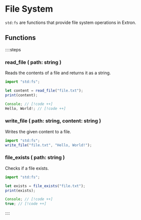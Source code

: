 # File System

`std:fs` are functions that provide file system operations in Extron.

## Functions

::::steps

### read_file ( path: string )

Reads the contents of a file and returns it as a string.

```ts
import "std:fs";

let content = read_file("file.txt");
print(content);

Console; // [!code ++]
Hello, World!; // [!code ++]
```

### write_file ( path: string, content: string )

Writes the given content to a file.

```ts
import "std:fs";
write_file("file.txt", "Hello, World!");
```

### file_exists ( path: string )

Checks if a file exists.

```ts
import "std:fs";

let exists = file_exists("file.txt");
print(exists);

Console; // [!code ++]
true; // [!code ++]
```

::::
